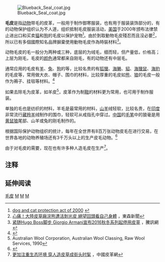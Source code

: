 {{Distinguish|皮草}}
[[File:Blueback_Seal_coat.jpg|right]]

'''毛皮'''是指[[动物|动物]]带毛的皮革，一般用于制作御寒服装，也有用于服装装饰部分的，有的动物保护组织认为不人道，组织抵制毛皮服装活动，[[美国|美国]]于2000年颁布法律禁止进出口和买卖[[猫|猫]]和[[狗|狗]]的毛皮以保护宠物<ref>[http://www.ftc.gov/os/statutes/textile/fedreg/001228-fur.htm dog and cat protection act of 2000] {{webarchive|url=https://web.archive.org/web/20080724045016/http://www.ftc.gov/os/statutes/textile/fedreg/001228-fur.htm |date=2008-07-24 }}</ref>。由於剝取動物毛皮殘忍而且沒必要<ref>[http://www.ettoday.net/news/20140422/349110.htm 心痛！大陸皮草廠浣熊遭活剝光皮 絕望回頭看自己身體] {{Wayback|url=http://www.ettoday.net/news/20140422/349110.htm |date=20160820104131 }}，東森新聞</ref>，所以已有多個國際知名品牌摒棄使用動物毛皮作為時裝材料<ref>[http://ln.qq.com/a/20160324/022372.htm?pc 紧随Hugo Boss脚步 Giorgio Armani宣布2016秋冬系列起停用皮草] {{Wayback|url=http://ln.qq.com/a/20160324/022372.htm?pc |date=20160829045854 }}，騰訊網</ref>。

动物毛皮的毛一般分为两种或三种，底层的为绒毛，细而轻，但产量低，价格高；上层为刚毛，毛皮的[[颜色|颜色]]通常都来自刚毛，有的动物还有中层毛。

通常应用的毛皮有[[羊|羊]]、[[兔|兔]]、[[狗|狗]]的等，比较名贵的有[[狐狸|狐狸]]、[[海獭|海獭]]、[[貂|貂]]、[[海狸鼠|海狸鼠]]、[[海豹|海豹]]的毛皮等，常用做大衣、帽子、围巾的材料，比较厚重的毛皮如[[熊|熊]]、[[狼|狼]]的毛皮一般作为褥子、挂毯等材料。<ref>{{Cite web |url=http://www.taipeitimes.com/News/bizfocus/archives/2008/12/21/2003431724 |title=New Zealand turns a pest into luxury business |accessdate=2009-08-22 |archive-date=2009-06-20 |archive-url=https://web.archive.org/web/20090620010758/http://www.taipeitimes.com/News/bizfocus/archives/2008/12/21/2003431724 |dead-url=no }}</ref>

如果去除毛为皮革，如羊皮<ref>Australian Wool Corporation, Australian Wool Classing, Raw Wool Services, 1990</ref>，皮革作为制[[鞋|鞋]]的材料更为常用，也可用于制作服装。

单独的毛也是纺织的材料，羊毛是最常用的材料，[[山羊|山羊]]绒轻软，比较名贵，在[[印度|印度]]非常流行[[藏羚羊|藏羚羊]]绒制作的围巾，轻软可从戒指孔中穿过。[[中国|中国]]的[[毛笔|毛笔]]中的狼毫是用[[黄鼠狼|黄鼠狼]]尾部、山羊或兔的刚毛制作的。

根据国际保护动物组织的统计，每年在全世界有8百万张动物皮毛在进行交易，在世界各地的动物养殖场还有3千万头以上的生产皮毛动物。<ref>{{Cite web |url=http://www.hsi.org.au/?catID=68 |title=Humane Society International Fur Trade |accessdate=2009-08-22 |archive-date=2009-09-13 |archive-url=https://web.archive.org/web/20090913141603/http://www.hsi.org.au/?catID=68 |dead-url=no }}</ref>

由于对毛皮的需要，现在也有许多种人造毛皮在生产<ref>[http://stpg.chinaleather.org/Pages/News/20130802/124492.shtml 更加注重生态环境 穿人造皮草成街头时髦] {{Wayback|url=http://stpg.chinaleather.org/Pages/News/20130802/124492.shtml |date=20160826001659 }}，中國皮革網</ref>。

==注释==
{{reflist}}

== 延伸阅读 ==
{{Wikisource further reading}}

{{Commons category}}

[[Category:毛皮|]]
[[Category:服装|M]]
[[Category:紡織材料|M]]
[[Category:动物|M]]
